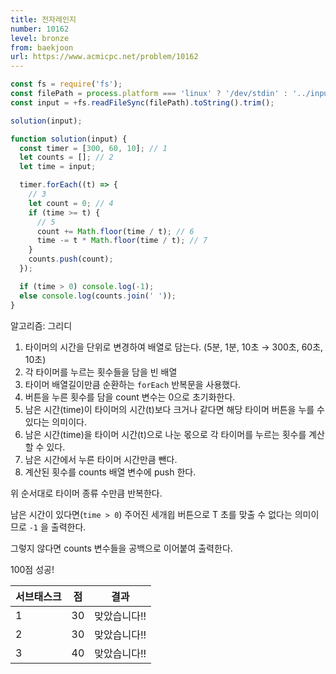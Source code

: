 ```yaml
---
title: 전자레인지
number: 10162
level: bronze
from: baekjoon
url: https://www.acmicpc.net/problem/10162
---
```


```js
const fs = require('fs');
const filePath = process.platform === 'linux' ? '/dev/stdin' : '../input.txt';
const input = +fs.readFileSync(filePath).toString().trim();

solution(input);

function solution(input) {
  const timer = [300, 60, 10]; // 1
  let counts = []; // 2
  let time = input;

  timer.forEach((t) => {
    // 3
    let count = 0; // 4
    if (time >= t) {
      // 5
      count += Math.floor(time / t); // 6
      time -= t * Math.floor(time / t); // 7
    }
    counts.push(count);
  });

  if (time > 0) console.log(-1);
  else console.log(counts.join(' '));
}
```

알고리즘: 그리디

1. 타이머의 시간을 단위로 변경하여 배열로 담는다. (5분, 1분, 10초 → 300초, 60초, 10초)
2. 각 타이머를 누르는 횟수들을 담을 빈 배열
3. 타이머 배열길이만큼 순환하는 `forEach` 반복문을 사용했다.
4. 버튼을 누른 횟수를 담을 count 변수는 0으로 초기화한다.
5. 남은 시간(time)이 타이머의 시간(t)보다 크거나 같다면 해당 타이머 버튼을 누를 수 있다는 의미이다.
6. 남은 시간(time)을 타이머 시간(t)으로 나눈 몫으로 각 타이머를 누르는 횟수를 계산할 수 있다.
7. 남은 시간에서 누른 타이머 시간만큼 뺀다.
8. 계산된 횟수를 counts 배열 변수에 push 한다.

위 순서대로 타이머 종류 수만큼 반복한다.

남은 시간이 있다면(`time > 0`) 주어진 세개읩 버튼으로 T 초를 맞출 수 없다는 의미이므로 `-1` 을 출력한다.

그렇지 않다면 counts 변수들을 공백으로 이어붙여 출력한다.

100점 성공!

| 서브태스크 | 점  | 결과         |
| ---------- | --- | ------------ |
| 1          | 30  | 맞았습니다!! |
| 2          | 30  | 맞았습니다!! |
| 3          | 40  | 맞았습니다!! |
